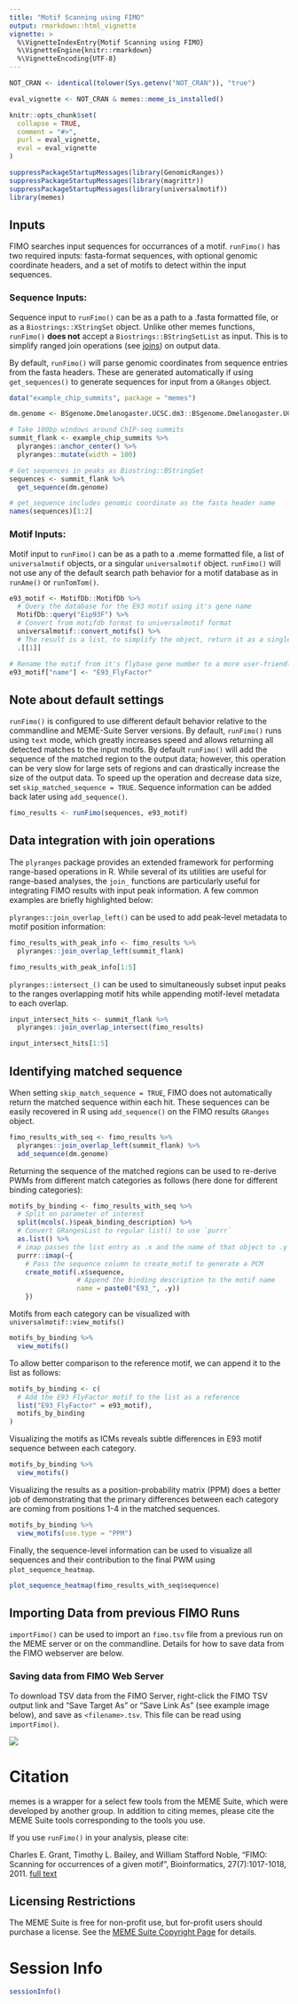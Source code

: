 ```yaml
---
title: "Motif Scanning using FIMO"
output: rmarkdown::html_vignette
vignette: >
  %\VignetteIndexEntry{Motif Scanning using FIMO}
  %\VignetteEngine{knitr::rmarkdown}
  %\VignetteEncoding{UTF-8}
---
```


```r
NOT_CRAN <- identical(tolower(Sys.getenv("NOT_CRAN")), "true")

eval_vignette <- NOT_CRAN & memes::meme_is_installed()

knitr::opts_chunk$set(
  collapse = TRUE,
  comment = "#>",
  purl = eval_vignette,
  eval = eval_vignette
)
```

```r
suppressPackageStartupMessages(library(GenomicRanges))
suppressPackageStartupMessages(library(magrittr))
suppressPackageStartupMessages(library(universalmotif))
library(memes)
```

## Inputs
FIMO searches input sequences for occurrances of a motif. `runFimo()` has two
required inputs: fasta-format sequences, with optional genomic coordinate
headers, and a set of motifs to detect within the input sequences.

### Sequence Inputs:
Sequence input to `runFimo()` can be as a path to a .fasta formatted file, or as
a `Biostrings::XStringSet` object. Unlike other memes functions, `runFimo()`
**does not** accept a `Biostrings::BStringSetList` as input. This is to simplify
ranged join operations (see [joins](#joins)) on output data.

By default, `runFimo()` will parse genomic coordinates from sequence entries
from the fasta headers. These are generated automatically if using
`get_sequences()` to generate sequences for input from a `GRanges` object.

```r
data("example_chip_summits", package = "memes")

dm.genome <- BSgenome.Dmelanogaster.UCSC.dm3::BSgenome.Dmelanogaster.UCSC.dm3

# Take 100bp windows around ChIP-seq summits
summit_flank <- example_chip_summits %>% 
  plyranges::anchor_center() %>% 
  plyranges::mutate(width = 100) 

# Get sequences in peaks as Biostring::BStringSet
sequences <- summit_flank %>% 
  get_sequence(dm.genome)

# get_sequence includes genomic coordinate as the fasta header name
names(sequences)[1:2]
```


### Motif Inputs:
Motif input to `runFimo()` can be as a path to a .meme formatted file, a
list of `universalmotif` objects, or a singular `universalmotif` object.
`runFimo()` will not use any of the default search path behavior for a motif
database as in `runAme()` or `runTomTom()`.

```r
e93_motif <- MotifDb::MotifDb %>% 
  # Query the database for the E93 motif using it's gene name
  MotifDb::query("Eip93F") %>% 
  # Convert from motifdb format to universalmotif format
  universalmotif::convert_motifs() %>% 
  # The result is a list, to simplify the object, return it as a single universalmotif
  .[[1]]

# Rename the motif from it's flybase gene number to a more user-friendly name
e93_motif["name"] <- "E93_FlyFactor"
```

## Note about default settings 
`runFimo()` is configured to use different default behavior relative to the
commandline and MEME-Suite Server versions. By default, `runFimo()` runs using
`text` mode, which greatly increases speed and allows returning all detected
matches to the input motifs. By default `runFimo()` will add the sequence of the
matched region to the output data; however, this operation can be very slow for
large sets of regions and can drastically increase the size of the output data.
To speed up the operation and decrease data size, set `skip_matched_sequence =
TRUE`. Sequence information can be added back later using `add_sequence()`. 

```r
fimo_results <- runFimo(sequences, e93_motif)
```


## Data integration with join operations {#joins}
The `plyranges` package provides an extended framework for performing
range-based operations in R. While several of its utilities are useful for
range-based analyses, the `join_` functions are particularly useful for
integrating FIMO results with input peak information. A few common examples are
briefly highlighted below:

`plyranges::join_overlap_left()` can be used to add peak-level metadata to motif position information:
```r
fimo_results_with_peak_info <- fimo_results %>% 
  plyranges::join_overlap_left(summit_flank)

fimo_results_with_peak_info[1:5]
```

`plyranges::intersect_()` can be used to simultaneously subset input peaks to
the ranges overlapping motif hits while appending motif-level metadata to each
overlap.
```r
input_intersect_hits <- summit_flank %>% 
  plyranges::join_overlap_intersect(fimo_results)

input_intersect_hits[1:5]
```

## Identifying matched sequence {#matched-sequence}

When setting `skip_match_sequence = TRUE`, FIMO does not automatically return
the matched sequence within each hit. These sequences can be easily recovered in
R using `add_sequence()` on the FIMO results `GRanges` object.
```r
fimo_results_with_seq <- fimo_results %>% 
  plyranges::join_overlap_left(summit_flank) %>% 
  add_sequence(dm.genome)
```

Returning the sequence of the matched regions can be used to re-derive PWMs from different match categories as follows (here done for different binding categories):
```r
motifs_by_binding <- fimo_results_with_seq %>% 
  # Split on parameter of interest
  split(mcols(.)$peak_binding_description) %>% 
  # Convert GRangesList to regular list() to use `purrr`
  as.list() %>% 
  # imap passes the list entry as .x and the name of that object to .y
  purrr::imap(~{
    # Pass the sequence column to create_motif to generate a PCM
    create_motif(.x$sequence, 
                 # Append the binding description to the motif name
                 name = paste0("E93_", .y))
    })
```

Motifs from each category can be visualized with `universalmotif::view_motifs()`
```r
motifs_by_binding %>% 
  view_motifs()
```

To allow better comparison to the reference motif, we can append it to the list as follows:
```r
motifs_by_binding <- c(
  # Add the E93 FlyFactor motif to the list as a reference
  list("E93_FlyFactor" = e93_motif),
  motifs_by_binding
)
```

Visualizing the motifs as ICMs reveals subtle differences in E93 motif sequence
between each category.
```r
motifs_by_binding %>% 
  view_motifs()
```

Visualizing the results as a position-probability matrix (PPM) does a better job
of demonstrating that the primary differences between each category are coming
from positions 1-4 in the matched sequences.
```r
motifs_by_binding %>% 
  view_motifs(use.type = "PPM")
```

Finally, the sequence-level information can be used to visualize all sequences
and their contribution to the final PWM using `plot_sequence_heatmap`.

```r
plot_sequence_heatmap(fimo_results_with_seq$sequence)
```


## Importing Data from previous FIMO Runs

`importFimo()` can be used to import an `fimo.tsv` file from a previous run
on the MEME server or on the commandline. Details for how to save data from the
FIMO webserver are below.

### Saving data from FIMO Web Server

To download TSV data from the FIMO Server, right-click the FIMO TSV output link
and "Save Target As" or "Save Link As" (see example image below), and save as
`<filename>.tsv`. This file can be read using `importFimo()`. 

![](save_fimo.png)

# Citation

memes is a wrapper for a select few tools from the MEME Suite, which were
developed by another group. In addition to citing memes, please cite the MEME
Suite tools corresponding to the tools you use.

If you use `runFimo()` in your analysis, please cite:

Charles E. Grant, Timothy L. Bailey, and William Stafford Noble, "FIMO: Scanning for occurrences of a given motif", Bioinformatics, 27(7):1017-1018, 2011. [full text](http://bioinformatics.oxfordjournals.org/content/early/2011/02/16/bioinformatics.btr064.full)

## Licensing Restrictions
The MEME Suite is free for non-profit use, but for-profit users should purchase a
license. See the [MEME Suite Copyright Page](http://meme-suite.org/doc/copyright.html) for details.

# Session Info
```r
sessionInfo()
```